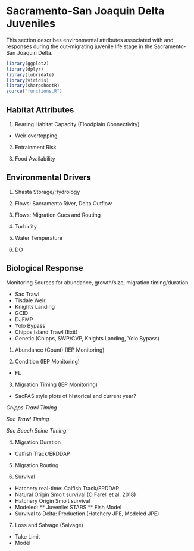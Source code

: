 # Sacramento-San Joaquin Delta Juveniles

This section describes environmental attributes associated with and responses during the out-migrating juvenile life stage in the Sacramento-San Joaquin Delta.

```r
library(ggplot2) 
library(dplyr) 
library(lubridate) 
library(viridis)
library(sharpshootR)
source("functions.R")
```

## Habitat Attributes

1. Rearing Habitat Capacity (Floodplain Connectivity)

* Weir overtopping

2. Entrainment Risk

3. Food Availability

## Environmental Drivers

1. Shasta Storage/Hydrology

2. Flows: Sacramento River, Delta Outflow

3. Flows: Migration Cues and Routing 

4. Turbidity 

5. Water Temperature

6. DO


## Biological Response

Monitoring Sources for abundance, growth/size, migration timing/duration

* Sac Trawl
* Tisdale Weir
* Knights Landing
* GCID
* DJFMP
* Yolo Bypass
* Chipps Island Trawl (Exit)
* Genetic (Chipps, SWP/CVP, Knights Landing, Yolo Bypass)

1. Abundance (Count) (IEP Monitoring)

2. Condition (IEP Monitoring)

* FL

3. Migration Timing (IEP Monitoring)

* SacPAS style plots of historical and current year?

*Chipps Trawl Timing*

*Sac Trawl Timing*

*Sac Beach Seine Timing*


4. Migration Duration

* Calfish Track/ERDDAP

5. Migration Routing

6. Survival 

* Hatchery real-time: Calfish Track/ERDDAP
* Natural Origin Smolt survival (O Farell et al. 2018)
* Hatchery Origin Smolt survival
* Modeled:
  ** Juvenile: STARS
  ** Fish Model
* Survival to Delta: Production (Hatchery JPE, Modeled JPE)

7. Loss and Salvage (Salvage)

* Take Limit
* Model


